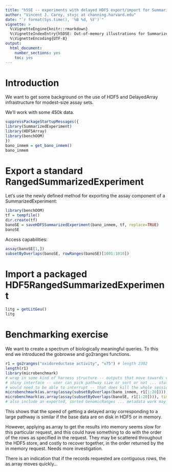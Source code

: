 ```yaml
---
title: "h5SE -- experiments with delayed HDF5 export/import for SummarizedExperiments"
author: "Vincent J. Carey, stvjc at channing.harvard.edu"
date: "`r format(Sys.time(), '%B %d, %Y')`"
vignette: >
  %\VignetteEngine{knitr::rmarkdown}
  %\VignetteIndexEntry{h5DSE: Out-of-memory illustrations for SummarizedExperiment}
  %\VignetteEncoding{UTF-8}
output:
  html_document:
    number_sections: yes
    toc: yes
---
```


# Introduction

We want to get some background on the use of HDF5 and DelayedArray
infrastructure for modest-size assay sets.

We'll work with some 450k data.
```r
suppressPackageStartupMessages({
library(SummarizedExperiment)
library(HDF5Array)
library(benchOOM)
})
bano_inmem = get_bano_inmem()
bano_inmem
```

# Export a standard RangedSummarizedExperiment

Let's use the newly defined method for exporting the
assay component of a SummarizedExperiment:
```r
library(benchOOM)
tf = tempfile()
dir.create(tf)
banoSE = saveHDF5SummarizedExperiment(bano_inmem, tf, replace=TRUE)
banoSE
```

Access capabilities:
```r
assay(banoSE[1,])
subsetByOverlaps(banoSE, rowRanges(banoSE)[1001:1010])
```

# Import a packaged HDF5RangedSummarizedExperiment

```r
litg = getLitGeu()
litg
```

# Benchmarking exercise

We want to create a spectrum of biologically meaningful queries.  To
this end we introduced the gobrowse and go2ranges functions.  
```r
r1 = go2ranges("oxidoreductase activity", "v75") # length 2302
length(r1)
library(microbenchmark)
# wrap in some kind of harness structure -- outputs that move towards visualization
# shiny interface -- user can pick pathway size or sort or not ... statistics
# would need to be able to interrupt -- that does kill the whole session?
microbenchmark(as.array(assay(subsetByOverlaps(bano_inmem, r1[1:20]))), times=5)
microbenchmark(as.array(assay(subsetByOverlaps(banoSE, r1[1:20]))), times=5)
# also include an exported, sorted GenomicRanges ... metadata work may be needed
```

This shows that the speed of getting a delayed array corresponding to a large
pathway is similar if the base data are on disk in HDF5 or in memory.

However, applying as.array to get the results into memory seems
slow for this particular request, and this could have something to do
with the order of the rows as specified in the request.  They
may be scattered throughout the HDF5 store, and costly to recover
together, in the order returned by the in memory request.  Needs
more investigation.

There is an indication that if the records requested are contiguous
rows, the as.array moves quickly...
